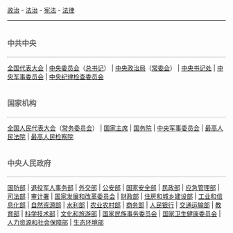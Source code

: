 [[中华人民共和国政治|政治]] - [[中华人民共和国法治|法治]] - [[中华人民共和国宪法|宪法]] - [[中华人民共和国法律|法律]]
----
<div style="border-bottom: 1px dotted #888888; font-weight: bold; padding: 0.5em 0 0.17em 0em; font-size: 120%; font-weight: bold; color: #666; background-color: transparent;">中共中央</div>
[[中国共产党全国代表大会|全国代表大会]] | [[中国共产党中央委员会|中央委员会]]（[[中国共产党中央委员会总书记|总书记]]） | [[中国共产党中央政治局|中央政治局]]（[[中国共产党中央政治局常务委员会|常委会]]） | [[中国共产党中央书记处|中央书记处]] | [[中国共产党中央军事委员会|中央军事委员会]] | [[中国共产党中央纪律检查委员会|中央纪律检查委员会]]
<div style="border-bottom: 1px dotted #888888; font-weight: bold; padding: 0.5em 0 0.17em 0em; font-size: 120%; font-weight: bold; color: #666; background-color: transparent;">国家机构</div>
[[全国人民代表大会|全国人民代表大会]]（[[全国人民代表大会常务委员会|常务委员会]]） | [[中华人民共和国主席|国家主席]] | [[中华人民共和国国务院|国务院]] | [[中华人民共和国中央军事委员会|中央军事委员会]] | [[中华人民共和国最高人民法院|最高人民法院]] | [[最高人民检察院|最高人民检察院]]
<div style="border-bottom: 1px dotted #888888; font-weight: bold; padding: 0.5em 0 0.17em 0em; font-size: 120%; font-weight: bold; color: #666; background-color: transparent;">中央人民政府</div>
[[中华人民共和国国防部|国防部]] | [[中华人民共和国退役军人事务部|退役军人事务部]] | [[中华人民共和国外交部|外交部]] | [[中华人民共和国公安部|公安部]] | [[中华人民共和国国家安全部|国家安全部]] | [[中华人民共和国民政部|民政部]] | [[中华人民共和国应急管理部|应急管理部]] | [[中华人民共和国司法部|司法部]] | [[中华人民共和国审计署|审计署]] | [[中华人民共和国国家发展和改革委员会|国家发展和改革委员会]] | [[中华人民共和国财政部|财政部]] | [[中华人民共和国住房和城乡建设部|住房和城乡建设部]] | [[中华人民共和国工业和信息化部|工业和信息化部]] | [[中华人民共和国自然资源部|自然资源部]] | [[中华人民共和国水利部|水利部]] | [[中华人民共和国农业农村部|农业农村部]] | [[中华人民共和国商务部|商务部]] | [[中国人民银行|人民银行]] | [[中华人民共和国交通运输部|交通运输部]] | [[中华人民共和国教育部|教育部]] | [[中华人民共和国科学技术部|科学技术部]] | [[中华人民共和国文化和旅游部|文化和旅游部]] | [[中华人民共和国国家民族事务委员会|国家民族事务委员会]] | [[中华人民共和国国家卫生健康委员会|国家卫生健康委员会]] | [[中华人民共和国人力资源和社会保障部|人力资源和社会保障部]] | [[中华人民共和国生态环境部|生态环境部]]